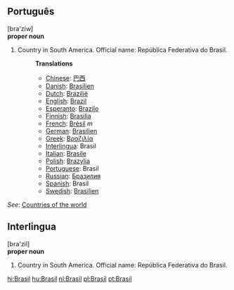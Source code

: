 ==Português==
[bra'ziw]<br>
'''proper noun'''

# Country in South America. Official name: República Federativa do Brasil.
#:'''Translations'''
#:*[[Chinese]]: [[巴西]]
#:*[[Danish]]: [[Brasilien]]
#:*[[Dutch]]: [[Brazilië]]
#:*[[English]]: [[Brazil]]
#:*[[Esperanto]]: [[Brazilo]]
#:*[[Finnish]]: [[Brasilia]]
#:*[[French]]: [[Brésil]] ''m''
#:*[[German]]: [[Brasilien]]
#:*[[Greek]]: [[Βραζιλία]]
#:*[[Interlingua]]: Brasil
#:*[[Italian]]: [[Brasile]]
#:*[[Polish]]: [[Brazylia]]
#:*[[Portuguese]]: Brasil
#:*[[Russian]]: [[Бразилия]]
#:*[[Spanish]]: Brasil
#:*[[Swedish]]: [[Brasilien]]

''See'': [[Countries of the world]]

==Interlingua==
[bra'zil]<br>
'''proper noun'''

# Country in South America. Official name: República Federativa do Brasil.

[[hi:Brasil]]
[[hu:Brasil]]
[[nl:Brasil]]
[[pl:Brasil]]
[[pt:Brasil]]